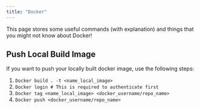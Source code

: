 ```yaml
---
title: "Docker"
---
```


This page stores some useful commands (with explanation) and things that you might not know about Docker!

## Push Local Build Image

If you want to push your locally built docker image, use the following steps:

1. `Docker build . -t <name_local_image>`
2. `Docker login # This is required to authenticate first`
3. `Docker tag <name_local_image> <docker_username/repo_name>`
4. `Docker push <docker_username/repo_name>` 
